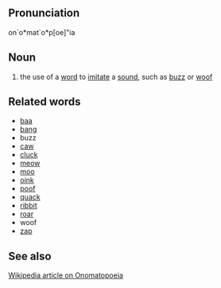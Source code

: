 ==Pronunciation==
on`o*mat`o*p[oe]"ia

==Noun==
# the use of a [[word]] to [[imitate]] a [[sound]], such as [[buzz]] or [[woof]]

==Related words==
* [[baa]]
* [[bang]]
* buzz
* [[caw]]
* [[cluck]]
* [[meow]]
* [[moo]]
* [[oink]]
* [[poof]]
* [[quack]]
* [[ribbit]]
* [[roar]]
* woof
* [[zap]]

==See also==
[http://en2.wikipedia.org/wiki/Onomatopoeia Wikipedia article on Onomatopoeia]